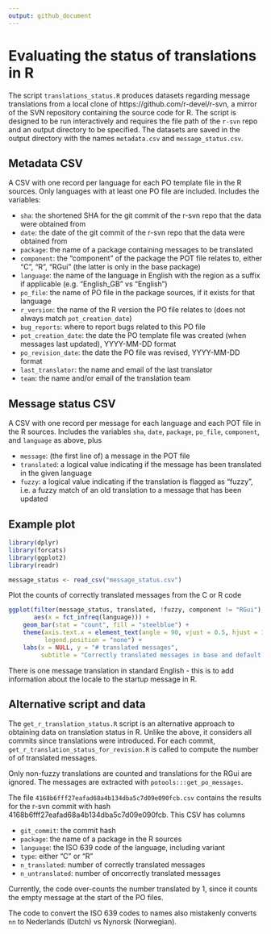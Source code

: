 ```yaml
---
output: github_document
---
```


# Evaluating the status of translations in R

The script `translations_status.R` produces datasets regarding message translations from a local clone of https://github.com/r-devel/r-svn, 
a mirror of the SVN repository containing the source code for R. 
The script is designed to be run interactively and requires the file path of the `r-svn` repo and an output directory to be specified.
The datasets are saved in the output directory with the names `metadata.csv` and `message_status.csv`.

## Metadata CSV

A CSV with one record per language for each PO template file in the R sources. 
Only languages with at least one PO file are included.
Includes the variables:

- `sha`: the shortened SHA for the git commit of the r-svn repo that the data were obtained from
- `date`: the date of the git commit of the r-svn repo that the data were obtained from
- `package`: the name of a package containing messages to be translated
- `component`: the "component" of the package the POT file relates to, either "C", "R", "RGui" (the latter is only in the base package)
- `language`: the name of the language in English with the region as a suffix if applicable (e.g. "English_GB" vs "English")
- `po_file`: the name of PO file in the package sources, if it exists for that language
- `r_version`: the name of the R version the PO file relates to (does not always match `pot_creation_date`)
- `bug_reports`: where to report bugs related to this PO file
- `pot_creation_date`: the date the PO template file was created (when messages last updated), YYYY-MM-DD format
- `po_revision_date`: the date the PO file was revised, YYYY-MM-DD format
- `last_translator`: the name and email of the last translator
- `team`: the name and/or email of the translation team

## Message status CSV

A CSV with one record per message for each language and each POT file in the R sources. 
Includes the variables `sha`, `date`, `package`, `po_file`, `component`, and 
`language` as above, plus

- `message`: (the first line of) a message in the POT file
- `translated`: a logical value indicating if the message has been translated in the given language
- `fuzzy`: a logical value indicating if the translation is flagged as "fuzzy", i.e. a fuzzy match of an old translation to a message that has been updated

## Example plot

```r
library(dplyr)
library(forcats)
library(ggplot2)
library(readr)
```

```r
message_status <- read_csv("message_status.csv")
```

Plot the counts of correctly translated messages from the C or R code
```r
ggplot(filter(message_status, translated, !fuzzy, component != "RGui"),
       aes(x = fct_infreq(language))) +
    geom_bar(stat = "count", fill = "steelblue") +
    theme(axis.text.x = element_text(angle = 90, vjust = 0.5, hjust = 1),
          legend.position = "none") +
    labs(x = NULL, y = "# translated messages",
         subtitle = "Correctly translated messages in base and default packages")
```
There is one message translation in standard English - this is to add information about the locale to the startup message in R.

## Alternative script and data

The `get_r_translation_status.R` script is an alternative approach to obtaining 
data on translation status in R. Unlike the above, it considers all commits 
since translations were introduced. For each commit,
`get_r_translation_status_for_revision.R` is called to compute the number of 
of translated messages. 

Only non-fuzzy translations are counted and translations for the RGui are 
ignored. The messages are extracted with `potools:::get_po_messages`. 

The file `4168b6fff27eafad68a4b134dba5c7d09e090fcb.csv` contains the results for 
the r-svn commit with hash 4168b6fff27eafad68a4b134dba5c7d09e090fcb. This CSV 
has columns

- `git_commit`: the commit hash
- `package`: the name of a package in the R sources
- `language`: the ISO 639 code of the language, including variant
- `type`: either "C" or "R"
- `n_translated`: number of correctly translated messages
- `n_untranslated`: number of oncorrectly translated messages

Currently, the code over-counts the number translated by 1, since it counts the 
empty message at the start of the PO files.

The code to convert the ISO 639 codes to names also mistakenly converts `nn` 
to Nederlands (Dutch) vs Nynorsk (Norwegian).
